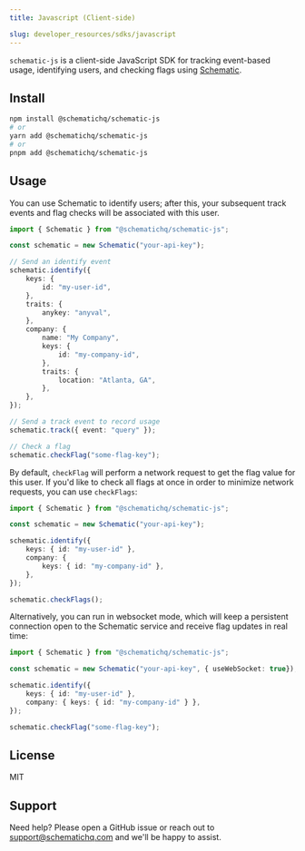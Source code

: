 ```yaml
---
title: Javascript (Client-side)

slug: developer_resources/sdks/javascript
---
```


`schematic-js` is a client-side JavaScript SDK for tracking event-based usage, identifying users, and checking flags using [Schematic](https://schematichq.com).

## Install

```bash
npm install @schematichq/schematic-js
# or
yarn add @schematichq/schematic-js
# or
pnpm add @schematichq/schematic-js
```

## Usage

You can use Schematic to identify users; after this, your subsequent track events and flag checks will be associated with this user.

```typescript
import { Schematic } from "@schematichq/schematic-js";

const schematic = new Schematic("your-api-key");

// Send an identify event
schematic.identify({
    keys: {
        id: "my-user-id",
    },
    traits: {
        anykey: "anyval",
    },
    company: {
        name: "My Company",
        keys: {
            id: "my-company-id",
        },
        traits: {
            location: "Atlanta, GA",
        },
    },
});

// Send a track event to record usage
schematic.track({ event: "query" });

// Check a flag
schematic.checkFlag("some-flag-key");
```

By default, `checkFlag` will perform a network request to get the flag value for this user. If you'd like to check all flags at once in order to minimize network requests, you can use `checkFlags`:

```typescript
import { Schematic } from "@schematichq/schematic-js";

const schematic = new Schematic("your-api-key");

schematic.identify({
    keys: { id: "my-user-id" },
    company: {
        keys: { id: "my-company-id" },
    },
});

schematic.checkFlags();
```

Alternatively, you can run in websocket mode, which will keep a persistent connection open to the Schematic service and receive flag updates in real time:

```typescript
import { Schematic } from "@schematichq/schematic-js";

const schematic = new Schematic("your-api-key", { useWebSocket: true});

schematic.identify({
    keys: { id: "my-user-id" },
    company: { keys: { id: "my-company-id" } },
});

schematic.checkFlag("some-flag-key");
```

## License

MIT

## Support

Need help? Please open a GitHub issue or reach out to [support@schematichq.com](mailto:support@schematichq.com) and we'll be happy to assist.
